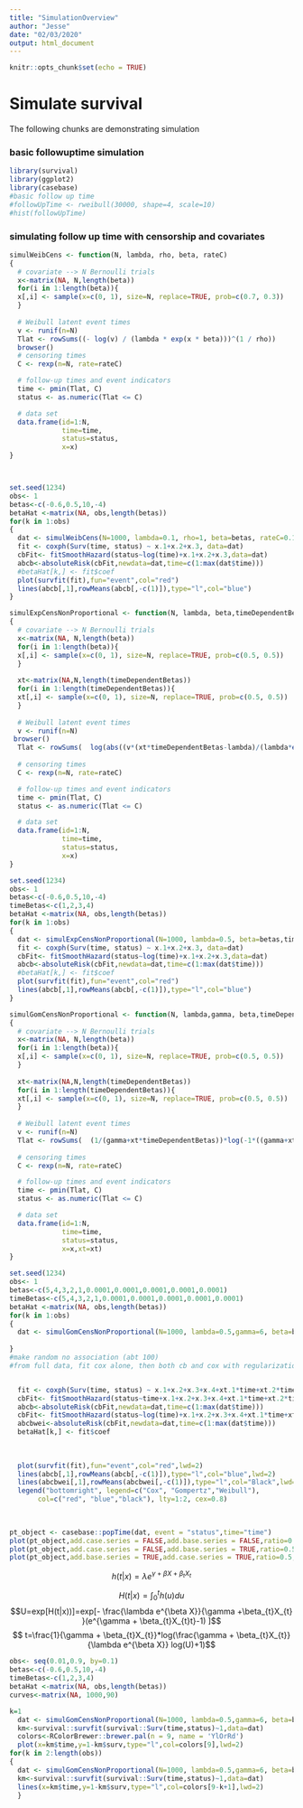 ```yaml
---
title: "SimulationOverview"
author: "Jesse"
date: "02/03/2020"
output: html_document
---
```


```r
knitr::opts_chunk$set(echo = TRUE)
```

# Simulate survival

The following chunks are demonstrating simulation


### basic followuptime simulation
```r
library(survival)
library(ggplot2)
library(casebase)
#basic follow up time
#followUpTime <- rweibull(30000, shape=4, scale=10)
#hist(followUpTime)

```



### simulating follow up time with censorship and covariates
```r
simulWeibCens <- function(N, lambda, rho, beta, rateC)
{
  # covariate --> N Bernoulli trials
  x<-matrix(NA, N,length(beta))
  for(i in 1:length(beta)){
  x[,i] <- sample(x=c(0, 1), size=N, replace=TRUE, prob=c(0.7, 0.3))
  }
  
  # Weibull latent event times
  v <- runif(n=N)
  Tlat <- rowSums((- log(v) / (lambda * exp(x * beta)))^(1 / rho))
  browser()
  # censoring times
  C <- rexp(n=N, rate=rateC)

  # follow-up times and event indicators
  time <- pmin(Tlat, C)
  status <- as.numeric(Tlat <= C)

  # data set
  data.frame(id=1:N,
             time=time,
             status=status,
             x=x)
}



set.seed(1234)
obs<- 1
betas<-c(-0.6,0.5,10,-4)
betaHat <-matrix(NA, obs,length(betas))
for(k in 1:obs)
{
  dat <- simulWeibCens(N=1000, lambda=0.1, rho=1, beta=betas, rateC=0.1)
  fit <- coxph(Surv(time, status) ~ x.1+x.2+x.3, data=dat)
  cbFit<- fitSmoothHazard(status~log(time)+x.1+x.2+x.3,data=dat)
  abcb<-absoluteRisk(cbFit,newdata=dat,time=c(1:max(dat$time)))
  #betaHat[k,] <- fit$coef
  plot(survfit(fit),fun="event",col="red")
  lines(abcb[,1],rowMeans(abcb[,-c(1)]),type="l",col="blue")
}

```

```r
simulExpCensNonProportional <- function(N, lambda, beta,timeDependentBetas, rateC)
{
  # covariate --> N Bernoulli trials
  x<-matrix(NA, N,length(beta))
  for(i in 1:length(beta)){
  x[,i] <- sample(x=c(0, 1), size=N, replace=TRUE, prob=c(0.5, 0.5))
  }
  
  xt<-matrix(NA,N,length(timeDependentBetas))
  for(i in 1:length(timeDependentBetas)){
  xt[,i] <- sample(x=c(0, 1), size=N, replace=TRUE, prob=c(0.5, 0.5))
  }
  
  # Weibull latent event times
  v <- runif(n=N)
 browser()
  Tlat <- rowSums(  log(abs((v*(xt*timeDependentBetas-lambda)/(lambda*exp(x*beta))) +1 )/(xt*timeDependentBetas-lambda))  )
  
  # censoring times
  C <- rexp(n=N, rate=rateC)

  # follow-up times and event indicators
  time <- pmin(Tlat, C)
  status <- as.numeric(Tlat <= C)

  # data set
  data.frame(id=1:N,
             time=time,
             status=status,
             x=x)
}

set.seed(1234)
obs<- 1
betas<-c(-0.6,0.5,10,-4)
timeBetas<-c(1,2,3,4)
betaHat <-matrix(NA, obs,length(betas))
for(k in 1:obs)
{
  dat <- simulExpCensNonProportional(N=1000, lambda=0.5, beta=betas,timeBetas, rateC=0.1)
  fit <- coxph(Surv(time, status) ~ x.1+x.2+x.3, data=dat)
  cbFit<- fitSmoothHazard(status~log(time)+x.1+x.2+x.3,data=dat)
  abcb<-absoluteRisk(cbFit,newdata=dat,time=c(1:max(dat$time)))
  #betaHat[k,] <- fit$coef
  plot(survfit(fit),fun="event",col="red")
  lines(abcb[,1],rowMeans(abcb[,-c(1)]),type="l",col="blue")
}


```

```r
simulGomCensNonProportional <- function(N, lambda,gamma, beta,timeDependentBetas, rateC)
{
  # covariate --> N Bernoulli trials
  x<-matrix(NA, N,length(beta))
  for(i in 1:length(beta)){
  x[,i] <- sample(x=c(0, 1), size=N, replace=TRUE, prob=c(0.5, 0.5))
  }
  
  xt<-matrix(NA,N,length(timeDependentBetas))
  for(i in 1:length(timeDependentBetas)){
  xt[,i] <- sample(x=c(0, 1), size=N, replace=TRUE, prob=c(0.5, 0.5))
  }
  
  # Weibull latent event times
  v <- runif(n=N)
  Tlat <- rowSums(  (1/(gamma+xt*timeDependentBetas))*log(-1*((gamma+xt*timeDependentBetas)/lambda*exp(x*beta))*log(v)+1)  )
  
  # censoring times
  C <- rexp(n=N, rate=rateC)

  # follow-up times and event indicators
  time <- pmin(Tlat, C)
  status <- as.numeric(Tlat <= C)

  # data set
  data.frame(id=1:N,
             time=time,
             status=status,
             x=x,xt=xt)
}

set.seed(1234)
obs<- 1
betas<-c(5,4,3,2,1,0.0001,0.0001,0.0001,0.0001,0.0001)
timeBetas<-c(5,4,3,2,1,0.0001,0.0001,0.0001,0.0001,0.0001)
betaHat <-matrix(NA, obs,length(betas))
for(k in 1:obs)
{
  dat <- simulGomCensNonProportional(N=1000, lambda=0.5,gamma=6, beta=betas,timeBetas, rateC=0.1)
 
}
#make random no association (abt 100)
#from full data, fit cox alone, then both cb and cox with regularization


  fit <- coxph(Surv(time, status) ~ x.1+x.2+x.3+x.4+xt.1*time+xt.2*time+xt.3*time+xt.4*time-time, data=dat)
  cbFit<- fitSmoothHazard(status~time+x.1+x.2+x.3+x.4+xt.1*time+xt.2*time+xt.3*time+xt.4*time,data=dat)
  abcb<-absoluteRisk(cbFit,newdata=dat,time=c(1:max(dat$time)))
  cbFit<- fitSmoothHazard(status~log(time)+x.1+x.2+x.3+x.4+xt.1*time+xt.2*time+xt.3*time+xt.4*time,data=dat)
  abcbwei<-absoluteRisk(cbFit,newdata=dat,time=c(1:max(dat$time)))
  betaHat[k,] <- fit$coef
  
  
  
  plot(survfit(fit),fun="event",col="red",lwd=2)
  lines(abcb[,1],rowMeans(abcb[,-c(1)]),type="l",col="blue",lwd=2)
  lines(abcbwei[,1],rowMeans(abcbwei[,-c(1)]),type="l",col="Black",lwd=2)
  legend("bottomright", legend=c("Cox", "Gompertz","Weibull"),
       col=c("red", "blue","black"), lty=1:2, cex=0.8)
  
 


```


```r
pt_object <- casebase::popTime(dat, event = "status",time="time")
plot(pt_object,add.case.series = FALSE,add.base.series = FALSE,ratio=0.5)
plot(pt_object,add.case.series = FALSE,add.base.series = TRUE,ratio=0.5,legend=TRUE)
plot(pt_object,add.base.series = TRUE,add.case.series = TRUE,ratio=0.5,legend=TRUE)

```


$$h(t|x)=\lambda e^{\gamma+\beta X +\beta_{t}X_{t}}$$

$$H(t|x)=\int_{0}^{t}h(u)du$$
$$U=exp[H(t|x))]=exp[- \frac{\lambda e^{\beta X}}{\gamma +\beta_{t}X_{t} }(e^{\gamma + \beta_{t}X_{t}t}-1) ]$$
$$ t=\frac{1}{\gamma + \beta_{t}X_{t}}*log(\frac{\gamma + \beta_{t}X_{t}}{\lambda e^{\beta X}} log(U)+1)$$

\begin{enumerate}
  \item $\lambda$ = shape
  \item $\gamma$ = scale 
  \item $\beta_{t}X_{t}$ = time-dependent linear predictors
  \item $\beta_{t}X_{t}$ = time-independent
  \item $U \sim U(0,1)$
  
\end{enumerate}

```r

obs<- seq(0.01,0.9, by=0.1)
betas<-c(-0.6,0.5,10,-4)
timeBetas<-c(1,2,3,4)
betaHat <-matrix(NA, obs,length(betas))
curves<-matrix(NA, 1000,90)

k=1
  dat <- simulGomCensNonProportional(N=1000, lambda=0.5,gamma=6, beta=betas,timeBetas, rateC=obs[k])
  km<-survival::survfit(survival::Surv(time,status)~1,data=dat)
  colors<-RColorBrewer::brewer.pal(n = 9, name = 'YlOrRd')
  plot(x=km$time,y=1-km$surv,type="l",col=colors[9],lwd=2)
for(k in 2:length(obs))
{
  dat <- simulGomCensNonProportional(N=1000, lambda=0.5,gamma=6, beta=betas,timeBetas, rateC=obs[k])
  km<-survival::survfit(survival::Surv(time,status)~1,data=dat)
  lines(x=km$time,y=1-km$surv,type="l",col=colors[9-k+1],lwd=2)
  }

```